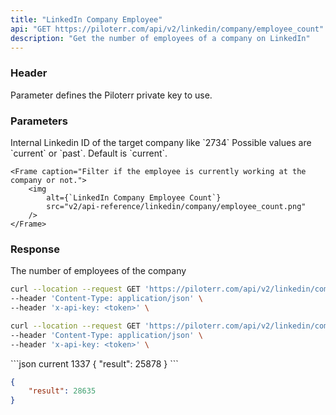 ```yaml
---
title: "LinkedIn Company Employee"
api: "GET https://piloterr.com/api/v2/linkedin/company/employee_count"
description: "Get the number of employees of a company on LinkedIn"
---
```


### Header

<ParamField header="x-api-key" type="string" required={true}>
    Parameter defines the Piloterr private key to use.
</ParamField>

### Parameters

<ParamField query="query" type="integer" optional={false} placeholder="2734">
    Internal Linkedin ID of the target company like `2734`
</ParamField>

<ParamField query="status" type="string" optional={true} placeholder="past">
    Possible values are `current` or `past`. Default is `current`.

    <Frame caption="Filter if the employee is currently working at the company or not.">
        <img
            alt={`LinkedIn Company Employee Count`}
            src="v2/api-reference/linkedin/company/employee_count.png"
        />
    </Frame>
</ParamField>

### Response

<ResponseField name="company" type="Company Object">
    <Expandable title="properties" defaultOpen={true}>
        <ResponseField name="result" type="integer">
            The number of employees of the company
        </ResponseField>
    </Expandable>
</ResponseField>


<RequestExample>

```bash current 1337
curl --location --request GET 'https://piloterr.com/api/v2/linkedin/company/employee_count?query=1337' \
--header 'Content-Type: application/json' \
--header 'x-api-key: <token>' \
```

```bash current 1337
curl --location --request GET 'https://piloterr.com/api/v2/linkedin/company/employee_count?query=1337&status=past' \
--header 'Content-Type: application/json' \
--header 'x-api-key: <token>' \
```

</RequestExample>

<ResponseExample>
```json current 1337
{
    "result": 25878
}
```

```json past 1337
{
    "result": 28635
}
```
</ResponseExample>
